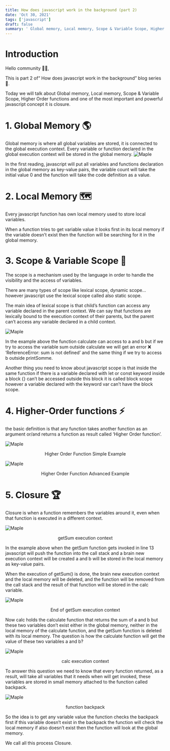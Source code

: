 ```yaml
---
title: How does javascript work in the background (part 2)
date: 'Oct 30, 2021'
tags: ['javascript']
draft: false
summary: ' Global memory, Local memory, Scope & Variable Scope, Higher Order functions and one of the most important and powerful javascript concept it is closure.'
---
```


# Introduction

Hello community 🙌🏻,

This is part 2 of“ How does javascript work in the background” blog series 📒.

Today we will talk about Global memory, Local memory, Scope & Variable Scope, Higher Order functions and one of the most important and powerful javascript concept it is closure.

# 1. Global Memory 🌎

Global memory is where all global variables are stored, it is connected to the global execution context. Every variable or function declared in the global execution context will be stored in the global memory.
![Maple](/static/images/js-part2/0.png)

In the first reading, javascript will put all variables and functions declaration in the global memory as key-value pairs, the variable count will take the initial value 0 and the function will take the code definition as a value.

# 2. Local Memory 🗺️

Every javascript function has own local memory used to store local variables.

When a function tries to get variable value it looks first in its local memory if the variable doesn’t exist then the function will be searching for it in the global memory.

# 3. Scope & Variable Scope 🔭

The scope is a mechanism used by the language in order to handle the visibility and the access of variables.

There are many types of scope like lexical scope, dynamic scope… however javascript use the lexical scope called also static scope.

The main idea of lexical scope is that child’s function can access any variable declared in the parent context. We can say that functions are lexically bound to the execution context of their parents, but the parent can’t access any variable declared in a child context.

![Maple](/static/images/js-part2/1.png)

In the example above the function calculate can access to a and b but if we try to access the variable sum outside calculate we will get an error ❌ ‘ReferenceError: sum is not defined’ and the same thing if we try to access b outside printSomme.

Another thing you need to know about javascript scope is that inside the same function if there is a variable declared with let or const keyword inside a block {} can’t be accessed outside this block it is called block scope however a variable declared with the keyword var can’t have the block scope.

# 4. Higher-Order functions ⚡

the basic definition is that any function takes another function as an argument or/and returns a function as result called ‘Higher Order function’.

![Maple](/static/images/js-part2/2.png)

<center>Higher Order Function Simple Example</center>

![Maple](/static/images/js-part2/3.png)

<center>Higher Order Function Advanced Example</center>

# 5. Closure 🏆

Closure is when a function remembers the variables around it, even when that function is executed in a different context.

![Maple](/static/images/js-part2/4.png)

<center>getSum execution context</center>

In the example above when the getSum function gets invoked in line 13 javascript will push the function into the call stack and a brain new execution context will be created a and b will be stored in the local memory as key-value pairs.

When the execution of getSum() is done, the brain new execution context and the local memory will be deleted, and the function will be removed from the call stack and the result of that function will be stored in the calc variable.

![Maple](/static/images/js-part2/5.png)

<center>End of getSum execution context</center>

Now calc holds the calculate function that returns the sum of a and b but these two variables don’t exist
either in the global memory, neither in the local memory of the calculate function, and the getSum function
is deleted with its local memory. The question is how the calculate function will get the value of these
two variables a and b?

![Maple](/static/images/js-part2/6.png)

<center>calc execution context</center>

To answer this question we need to know that every function returned, as a result, will take all variables that it needs when will get invoked, these variables are stored in small memory attached to the function called backpack.

![Maple](/static/images/js-part2/7.png)

<center>function backpack</center>

So the idea is to get any variable value the function checks the backpack first if this variable doesn’t exist in the backpack the function will check the local memory if also doesn’t exist then the function will look at the global memory.

We call all this process Closure.

